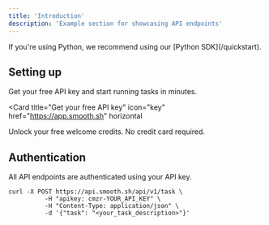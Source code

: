 ```yaml
---
title: 'Introduction'
description: 'Example section for showcasing API endpoints'
---
```


<Note>
  If you're using Python, we recommend using our [Python SDK](/quickstart).
</Note>

## Setting up

Get your free API key and start running tasks in minutes.

<Card
  title="Get your free API key"
  icon="key"
  href="https://app.smooth.sh"
  horizontal
>
  Unlock your free welcome credits. No credit card required.
</Card>

## Authentication

All API endpoints are authenticated using your API key.

```curl cURL highlight={2}
curl -X POST https://api.smooth.sh/api/v1/task \ 
          -H "apikey: cmzr-YOUR_API_KEY" \
          -H "Content-Type: application/json" \
          -d '{"task": "<your_task_description>"}'
```
